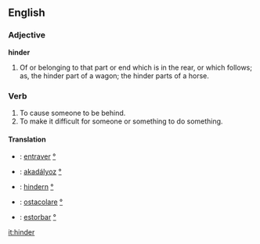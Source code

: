 ==English==

===Adjective===

'''hinder'''

#Of or belonging to that part or end which is in the rear, or which follows; as, the hinder part of a wagon; the hinder parts of a horse.

===Verb===
#To cause someone to be behind.
#To make it difficult for someone or something to do something.

====Translation====
*{{fr}}: [[entraver]] [[:fr:entraver|°]]
*{{hu}}: [[akadályoz]] [[:hu:akadályoz|°]]
*{{de}}: [[hindern]] [[:de:hindern|°]]
*{{it}}: [[ostacolare]] [[:it:ostacolare|°]]
*{{es}}: [[estorbar]] [[:es:estorbar|°]]

[[it:hinder]]